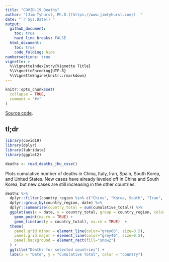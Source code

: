 ```yaml
---
title: "COVID-19 Deaths"
author: "[Jim Tyhurst, Ph.D.](https://www.jimtyhurst.com/)  "
date: "`r Sys.Date()`"
output:
  github_document:
    toc: true
    hard_line_breaks: FALSE
  html_document:
    toc: true
    code_folding: hide
numbersections: true
vignette: >
  %\VignetteIndexEntry{Vignette Title}
  %\VignetteEncoding{UTF-8}
  %\VignetteEngine{knitr::rmarkdown}
---
```


```r
knitr::opts_chunk$set(
  collapse = TRUE,
  comment = "#>"
)
```

[Source code](./covid19_deaths.Rmd).

## tl;dr

```r
library(covid19)
library(dplyr)
library(lubridate)
library(ggplot2)

deaths <- read_deaths_jhu_csse()
```

Plots cumulative number of deaths in China, Italy, Iran, Spain, South Korea, and United States. New cases have already leveled off in China and South Korea, but new cases are still increasing in the other countries.

```r
deaths %>%
  dplyr::filter(country_region %in% c("China", "Korea, South", "Iran", "Italy", "Spain", "US")) %>% 
  dplyr::group_by(country_region, date) %>% 
  dplyr::summarize(country_total = sum(cumulative_total)) %>% 
  ggplot(aes(x = date, y = country_total, group = country_region, color = country_region)) +
    geom_point(na.rm = TRUE) +
    geom_line(aes(y = country_total), na.rm = TRUE)  + 
  theme(
    panel.grid.minor = element_line(color="grey60", size=0.5),
    panel.grid.major = element_line(color="grey40", size=0.5),
    panel.background = element_rect(fill="snow2")
  ) +
  ggtitle("Deaths for selected countries") +
  labs(x = "Date", y = "Cumulative Total", color = "Country")
```
